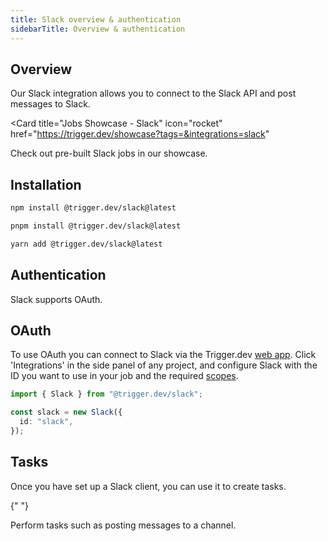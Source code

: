 ```yaml
---
title: Slack overview & authentication
sidebarTitle: Overview & authentication
---
```


## Overview

Our Slack integration allows you to connect to the Slack API and post messages to Slack.

<Card
  title="Jobs Showcase - Slack"
  icon="rocket"
  href="https://trigger.dev/showcase?tags=&integrations=slack"
>
  Check out pre-built Slack jobs in our showcase.
</Card>

## Installation

<CodeGroup>

```bash npm
npm install @trigger.dev/slack@latest
```

```bash pnpm
pnpm install @trigger.dev/slack@latest
```

```bash yarn
yarn add @trigger.dev/slack@latest
```

</CodeGroup>

## Authentication

Slack supports OAuth.

## OAuth

To use OAuth you can connect to Slack via the Trigger.dev [web app](https://cloud.trigger.dev). Click 'Integrations' in the side panel of any project, and configure Slack with the ID you want to use in your job and the required [scopes](https://api.slack.com/scopes).

```ts
import { Slack } from "@trigger.dev/slack";

const slack = new Slack({
  id: "slack",
});
```

## Tasks

Once you have set up a Slack client, you can use it to create tasks.

{" "}

<Card title="Tasks" icon="sparkles" href="/integrations/apis/slack-tasks">
  Perform tasks such as posting messages to a channel.
</Card>
